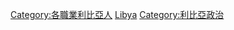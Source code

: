 {{Commonscat|Politicians of Libya}}

[[Category:各職業利比亞人|Category:各職業利比亞人]]
[[Category:非洲各国政治人物|Libya]]
[[Category:利比亞政治|Category:利比亞政治]]